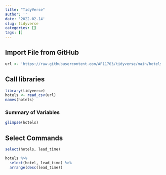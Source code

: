 ```yaml
---
title: "TidyVerse"
author: ''
date: '2022-02-14'
slug: tidyverse
categories: []
tags: []
---
```



## Import File from GitHub
```r
url <- 'https://raw.githubusercontent.com/AF11703/tidyverse/main/hotels.csv'
```
## Call libraries
```r
library(tidyverse)
hotels <- read_csv(url)
names(hotels)
```
### Summary of Variables
```r
glimpse(hotels)
```
## Select Commands
```r
select(hotels, lead_time)
```
```r
hotels %>% 
  select(hotel, lead_time) %>%
  arrange(desc(lead_time))
```

